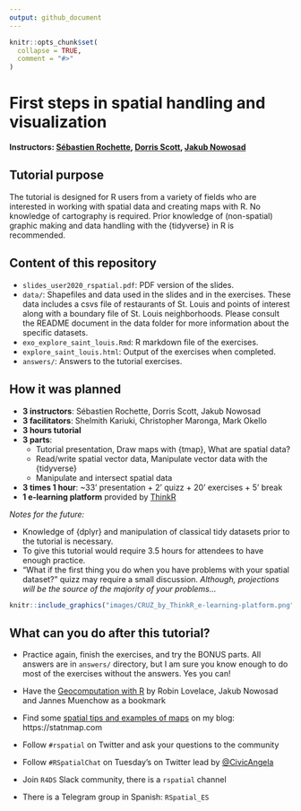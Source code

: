 ```yaml
---
output: github_document
---
```


<!-- README.md is generated from README.Rmd. Please edit that file -->

```r
knitr::opts_chunk$set(
  collapse = TRUE,
  comment = "#>"
)
```

# First steps in spatial handling and visualization
**Instructors: [Sébastien Rochette](https://twitter.com/statnmap), [Dorris Scott](https://twitter.com/Dorris_Scott), [Jakub Nowosad](https://twitter.com/jakub_nowosad)**

<!-- badges: start -->
<!-- badges: end -->

## Tutorial purpose
The tutorial is designed for R users from a variety of fields who are interested in working with spatial data and creating maps with R. No knowledge of cartography is required. Prior knowledge of (non-spatial) graphic making and data handling with the {tidyverse} in R is recommended.


## Content of this repository
- `slides_user2020_rspatial.pdf`: PDF version of the slides.
- `data/`: Shapefiles and data used in the slides and in the exercises. These data includes a csvs file of restaurants of St. Louis and points of interest along with a boundary file of St. Louis neighborhoods.  Please consult the README document in the data folder for more information about the specific datasets. 
- `exo_explore_saint_louis.Rmd`: R markdown file of the exercises.
- `explore_saint_louis.html`: Output of the exercises when completed.
- `answers/`: Answers to the tutorial exercises. 

## How it was planned

- **3 instructors**: Sébastien Rochette, Dorris Scott, Jakub Nowosad
- **3 facilitators**: Shelmith Kariuki, Christopher Maronga, Mark Okello
- **3 hours tutorial**
- **3 parts**:
  + Tutorial presentation, Draw maps with {tmap}, What are spatial data?
  + Read/write spatial vector data, Manipulate vector data with the {tidyverse}
  + Manipulate and intersect spatial data
- **3 times 1 hour**: ~33' presentation + 2' quizz + 20' exercises + 5' break
- **1 e-learning platform** provided by [ThinkR](https://rtask.thinkr.fr/remote-trainings-and-certification/)

_Notes for the future:_  

- Knowledge of {dplyr} and manipulation of classical tidy datasets prior to the tutorial is necessary.
- To give this tutorial would require 3.5 hours for attendees to have enough practice.
- "What if the first thing you do when you have problems with your spatial dataset?" quizz may require a small discussion. _Although, projections will be the source of the majority of your problems..._

```r
knitr::include_graphics("images/CRUZ_by_ThinkR_e-learning-platform.png")
```


## What can you do after this tutorial?  

- Practice again, finish the exercises, and try the BONUS parts. All answers are in `answers/` directory, but I am sure you know enough to do most of the exercises without the answers. Yes you can!

- Have the [Geocomputation with R](https://geocompr.robinlovelace.net/) by Robin Lovelace, Jakub Nowosad and Jannes Muenchow as a bookmark
- Find some [spatial tips and examples of maps](https://statnmap.com) on my blog: https://statnmap.com
- Follow `#rspatial` on Twitter and ask your questions to the community
- Follow `#RSpatialChat` on Tuesday's on Twitter lead by [\@CivicAngela](https://twitter.com/CivicAngela)
- Join `R4DS` Slack community, there is a `rspatial` channel
- There is a Telegram group in Spanish: `RSpatial_ES`


